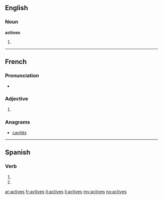 ==English==

===Noun===
'''actives'''

# {{plural of|[[active]]}}

----

==French==

===Pronunciation===
* {{IPA|/ak.tiv/|lang=fr}}

===Adjective===
{{fr-adj-form}}

# {{feminine plural of|actif|lang=French}}

===Anagrams===
* [[cavités#French|cavités]]

----

==Spanish==
 
===Verb===
{{es-verb-form|activar}}
 
# {{es-verb form of|ending=ar|mood=imperative|sense=negative|pers=2|formal=no|number=singular|[[activar]]}}
# {{es-verb form of|ending=ar|mood=subjunctive|tense=present|pers=2|formal=no|number=singular|[[activar]]}}

[[ar:actives]]
[[fr:actives]]
[[it:actives]]
[[li:actives]]
[[my:actives]]
[[no:actives]]